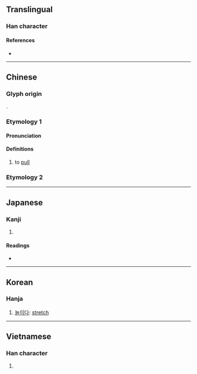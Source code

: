 {{also|伸}}
{{character info/new}}
==Translingual==

===Han character===
{{Han char|rn=64|rad=手|as=05|sn=8|four=55006|canj=QLWL|ids=⿰扌申}}

====References====
* {{Han ref|kx=0424.060|dkj=11928|dj=0772.020|hdz=31851.070|uh=62BB|ud=25275|bh=CCBD|bd=52413}}

----

==Chinese==
{{zh-forms}}

===Glyph origin===
{{Han etym}}
{{Han compound|手|申|c1=s|c2=p|t1=hand|ls=psc}}.

===Etymology 1===

====Pronunciation====
{{zh-pron
|m=chēn
|c=can2
|mc=y
|oc=y
}}

====Definitions====
{{zh-hanzi}}

# to [[pull]]

===Etymology 2===
{{zh-see|伸|v}}

----

==Japanese==

===Kanji===
{{ja-kanji|grade=|rs=手05}}

# {{defn|lang=ja|sort=手05}}

====Readings====
* {{ja-readings|on=[[しん]] (shin)|kun=[[のぶ]] (nobu), [[のべる]] (noberu), [[のばす]] (nobasu)}}

----

==Korean==

===Hanja===
{{ko-hanja|hangeul=신|rv=sin|mr=sin}}

# [[늘이다]]: [[stretch]]

----

==Vietnamese==

===Han character===
{{vi-hantu|[[thân]]|rs=手05}}

# {{defn|lang=vi|sort=手05}}